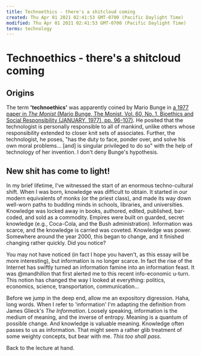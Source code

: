 ```yaml
---
title: Technoethics - there's a shitcloud coming
created: Thu Apr 01 2021 02:41:53 GMT-0700 (Pacific Daylight Time)
modified: Thu Apr 01 2021 02:41:53 GMT-0700 (Pacific Daylight Time)
terms: technology
---
```


# Technoethics - there's a shitcloud coming

## Origins

The term **'technoethics'** was apparently coined by Mario Bunge in [a 1977 paper in _The Monist_ (Mario Bunge, The Monist, Vol. 60, No. 1, Bioethics and Social Responsibility (JANUARY, 1977), pp. 96-107)](http://www.jstor.org/stable/27902461). He posited that the technologist is personally responsible to all of mankind, unlike others whose responsibility extended to closer knit sets of associates. Further, the technologist, he poses, "has the duty to face, ponder over, and solve his own moral problems... [and] is singular privileged to do so" with the help of technology of her invention. I don't deny Bunge's hypothesis.

## New shit has come to light!

In my brief lifetime, I've witnessed the start of an enormous techno-cultural shift. When I was born, knowledge was difficult to obtain. It started in our modern equivalents of monks (or the priest class), and made its way down well-worn paths to budding minds in schools, libraries, and universities. Knowledge was locked away in books, authored, edited, published, bar-coded, and sold as a commodity. Empires were built on guarded, secret knowledge (e.g., Coca-Cola, and the Bush administration). Information was scarce, and the knowledge is carried was coveted. Knowledge was power. Somewhere around the year 2000, this began to change, and it finished changing rather quickly. Did you notice?

You may not have noticed (in fact I hope you haven't, as this essay will be more interesting), but information is no longer scarce. In fact the rise of the Internet has swiftly turned an information famine into an information feast. It was @mandhillon that first alerted me to this recent info-economic u-turn. This notion has changed the way I looked at everything: politics, economics, science, transportation, communication...

Before we jump in the deep end, allow me an expository digression. Haha, long words. When I refer to 'information' I'm adapting the definition from James Glieck's _The Information_. Loosely speaking, information is the medium of meaning, and the inverse of entropy. Meaning is a quantum of possible change. And knowledge is valuable meaning. Knowledge often passes to us as information. That might seem a rather glib treatment of some weighty concepts, but bear with me. _This too shall pass._

Back to the lecture at hand.
